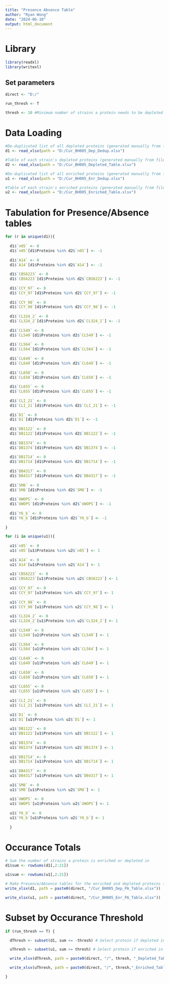 ---
title: "Presence Absence Table"
author: "Ryan Wong"
date: "2024-06-10"
output: html_document
---

# Library

```{r}

library(readxl)
library(writexl)

```

## Set parameters

```{r}

direct <- "D:/"

run_thresh <- T

thresh <- 10 #Minimum number of strains a protein needs to be depleted in to subset out of 20

```


# Data Loading

```{r}

#De-duplicated list of all depleted proteins (generated manually from files created by "Enriched and Depleted Proteins.Rmd" with all proteins in a single column)
d1 <- read_xlsx(path = "D:/Cur_BH005_Dep_Dedup.xlsx")

#Table of each strain's depleted proteins (generated manually from files created by "Enriched and Depleted Proteins.Rmd" with each strain and its depleted proteins in its own column)
d2 <- read_xlsx(path = "D:/Cur_BH005_Depleted_Table.xlsx")

#De-duplicated list of all enriched proteins (generated manually from files created by "Enriched and Depleted Proteins.Rmd" with all proteins in a single column)
u1 <- read_xlsx(path = "D:/Cur_BH005_Enr_Dedup.xlsx")

#Table of each strain's enriched proteins (generated manually from files created by "Enriched and Depleted Proteins.Rmd" with each strain and its depleted proteins in its own column)
u2 <- read_xlsx(path = "D:/Cur_BH005_Enriched_Table.xlsx")

```

# Tabulation for Presence/Absence tables

```{r}

for (r in unique(d1)){
  
  d1$`n05` <- 0
  d1$`n05`[d1$Proteins %in% d2$`n05`] <- -1
  
  d1$`A14` <- 0
  d1$`A14`[d1$Proteins %in% d2$`A14`] <- -1
  
  d1$`CBS6223` <- 0
  d1$`CBS6223`[d1$Proteins %in% d2$`CBS6223`] <- -1
  
  d1$`CCY_97` <- 0
  d1$`CCY_97`[d1$Proteins %in% d2$`CCY_97`] <- -1
  
  d1$`CCY_98` <- 0
  d1$`CCY_98`[d1$Proteins %in% d2$`CCY_98`] <- -1
  
  d1$`CL324_2` <- 0
  d1$`CL324_2`[d1$Proteins %in% d2$`CL324_2`] <- -1
  
  d1$`CL549` <- 0
  d1$`CL549`[d1$Proteins %in% d2$`CL549`] <- -1
  
  d1$`CL564` <- 0
  d1$`CL564`[d1$Proteins %in% d2$`CL564`] <- -1
  
  d1$`CL649` <- 0
  d1$`CL649`[d1$Proteins %in% d2$`CL649`] <- -1
  
  d1$`CL650` <- 0
  d1$`CL650`[d1$Proteins %in% d2$`CL650`] <- -1
  
  d1$`CL655` <- 0
  d1$`CL655`[d1$Proteins %in% d2$`CL655`] <- -1
  
  d1$`CLI_21` <- 0
  d1$`CLI_21`[d1$Proteins %in% d2$`CLI_21`] <- -1
  
  d1$`D1` <- 0
  d1$`D1`[d1$Proteins %in% d2$`D1`] <- -1
  
  d1$`DB1122` <- 0
  d1$`DB1122`[d1$Proteins %in% d2$`DB1122`] <- -1
  
  d1$`DB1374` <- 0
  d1$`DB1374`[d1$Proteins %in% d2$`DB1374`] <- -1
  
  d1$`DB1714` <- 0
  d1$`DB1714`[d1$Proteins %in% d2$`DB1714`] <- -1
  
  d1$`DB4317` <- 0
  d1$`DB4317`[d1$Proteins %in% d2$`DB4317`] <- -1
  
  d1$`SM8` <- 0
  d1$`SM8`[d1$Proteins %in% d2$`SM8`] <- -1
  
  d1$`UWOPS` <- 0
  d1$`UWOPS`[d1$Proteins %in% d2$`UWOPS`] <- -1
  
  d1$`Y6_b` <- 0
  d1$`Y6_b`[d1$Proteins %in% d2$`Y6_b`] <- -1
  
}

for (i in unique(u1)){
  
  u1$`n05` <- 0
  u1$`n05`[u1$Proteins %in% u2$`n05`] <- 1
  
  u1$`A14` <- 0
  u1$`A14`[u1$Proteins %in% u2$`A14`] <- 1
  
  u1$`CBS6223` <- 0
  u1$`CBS6223`[u1$Proteins %in% u2$`CBS6223`] <- 1
  
  u1$`CCY_97` <- 0
  u1$`CCY_97`[u1$Proteins %in% u2$`CCY_97`] <- 1
  
  u1$`CCY_98` <- 0
  u1$`CCY_98`[u1$Proteins %in% u2$`CCY_98`] <- 1
  
  u1$`CL324_2` <- 0
  u1$`CL324_2`[u1$Proteins %in% u2$`CL324_2`] <- 1
  
  u1$`CL549` <- 0
  u1$`CL549`[u1$Proteins %in% u2$`CL549`] <- 1
  
  u1$`CL564` <- 0
  u1$`CL564`[u1$Proteins %in% u2$`CL564`] <- 1
  
  u1$`CL649` <- 0
  u1$`CL649`[u1$Proteins %in% u2$`CL649`] <- 1
  
  u1$`CL650` <- 0
  u1$`CL650`[u1$Proteins %in% u2$`CL650`] <- 1
  
  u1$`CL655` <- 0
  u1$`CL655`[u1$Proteins %in% u2$`CL655`] <- 1
  
  u1$`CLI_21` <- 0
  u1$`CLI_21`[u1$Proteins %in% u2$`CLI_21`] <- 1
  
  u1$`D1` <- 0
  u1$`D1`[u1$Proteins %in% u2$`D1`] <- 1
  
  u1$`DB1122` <- 0
  u1$`DB1122`[u1$Proteins %in% u2$`DB1122`] <- 1
  
  u1$`DB1374` <- 0
  u1$`DB1374`[u1$Proteins %in% u2$`DB1374`] <- 1
  
  u1$`DB1714` <- 0
  u1$`DB1714`[u1$Proteins %in% u2$`DB1714`] <- 1
  
  u1$`DB4317` <- 0
  u1$`DB4317`[u1$Proteins %in% u2$`DB4317`] <- 1
  
  u1$`SM8` <- 0
  u1$`SM8`[u1$Proteins %in% u2$`SM8`] <- 1
  
  u1$`UWOPS` <- 0
  u1$`UWOPS`[u1$Proteins %in% u2$`UWOPS`] <- 1
  
  u1$`Y6_b` <- 0
  u1$`Y6_b`[u1$Proteins %in% u2$`Y6_b`] <- 1
  
  }

```

# Occurance Totals

```{r}

# Sum the number of strains a protein is enriched or depleted in
d1$sum <- rowSums(d1[,2:21])

u1$sum <- rowSums(u1[,2:21])

# Make Presence/Absence tables for the enriched and depleted proteins (1 for significantly enriched, -1 for significantly depleted, 0 for neither)
write_xlsx(d1, path = paste0(direct, "/Cur_BH005_Dep_PA_Table.xlsx"))

write_xlsx(u1, path = paste0(direct, "/Cur_BH005_Enr_PA_Table.xlsx"))

```

# Subset by Occurance Threshold

```{r}

if (run_thresh == T) {

  dThresh <- subset(d1, sum <= -thresh) # Select protein if depleted in the same or greater number of strains as the threshold set above

  uThresh <- subset(u1, sum >= thresh) # Select protein if enriched in the same or greater number of strains as the threshold set above

  write_xlsx(dThresh, path = paste0(direct, "/", thresh, "_Depleted_Table.xlsx"))

  write_xlsx(uThresh, path = paste0(direct, "/", thresh,"_Enriched_Table.xlsx"))

}

```